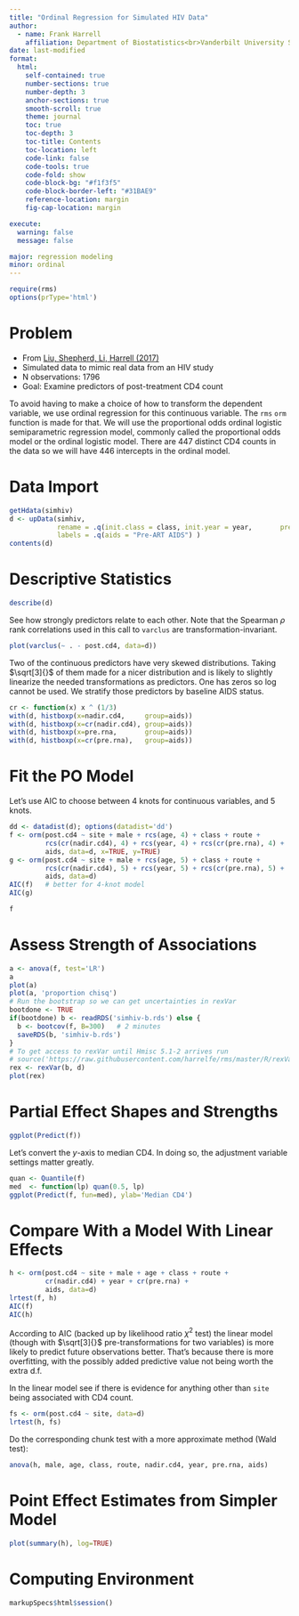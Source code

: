 ```yaml
--- 
title: "Ordinal Regression for Simulated HIV Data"
author:
  - name: Frank Harrell
    affiliation: Department of Biostatistics<br>Vanderbilt University School of Medicine<br>MSCI Biostatistics II
date: last-modified
format:
  html:
    self-contained: true
    number-sections: true
    number-depth: 3
    anchor-sections: true
    smooth-scroll: true
    theme: journal
    toc: true
    toc-depth: 3
    toc-title: Contents
    toc-location: left
    code-link: false
    code-tools: true
    code-fold: show
    code-block-bg: "#f1f3f5"
    code-block-border-left: "#31BAE9"
    reference-location: margin
    fig-cap-location: margin

execute:
  warning: false
  message: false

major: regression modeling
minor: ordinal
---
```


```r
require(rms)
options(prType='html')
```

# Problem

* From [Liu, Shepherd, Li, Harrell (2017)](https://biostat.app.vumc.org/wiki/Main/ArchivedAnalyses)
* Simulated data to mimic real data from an HIV study
* N observations: 1796
* Goal: Examine predictors of post-treatment CD4 count

To avoid having to make a choice of how to transform the dependent variable, we use ordinal regression for this continuous variable.  The `rms` `orm` function is made for that.  We will use the proportional odds ordinal logistic semiparametric regression model, commonly called the proportional odds model or the ordinal logistic model.  There are 447 distinct CD4 counts in the data so we will have 446 intercepts in the ordinal model.

# Data Import

```r
getHdata(simhiv)
d <- upData(simhiv,
            rename = .q(init.class = class, init.year = year,       preARTAIDS.clinical = aids),
            labels = .q(aids = "Pre-ART AIDS") )
contents(d)
```

# Descriptive Statistics


```r
describe(d)
```

See how strongly predictors relate to each other.  Note that the Spearman $\rho$ rank correlations used in this call to `varclus` are transformation-invariant.

```r
plot(varclus(~ . - post.cd4, data=d))
```

Two of the continuous predictors have very skewed distributions.  Taking $\sqrt[3]{}$ of them made for a nicer distribution and is likely to slightly linearize the needed transformations as predictors.  One has zeros so log cannot be used.  We stratify those predictors by baseline AIDS status.

```r
cr <- function(x) x ^ (1/3)
with(d, histboxp(x=nadir.cd4,     group=aids))
with(d, histboxp(x=cr(nadir.cd4), group=aids))
with(d, histboxp(x=pre.rna,       group=aids))
with(d, histboxp(x=cr(pre.rna),   group=aids))
```

# Fit the PO Model

Let's use AIC to choose between 4 knots for continuous variables, and 5 knots.
```r
dd <- datadist(d); options(datadist='dd')
f <- orm(post.cd4 ~ site + male + rcs(age, 4) + class + route +
         rcs(cr(nadir.cd4), 4) + rcs(year, 4) + rcs(cr(pre.rna), 4) +
         aids, data=d, x=TRUE, y=TRUE)
g <- orm(post.cd4 ~ site + male + rcs(age, 5) + class + route +
         rcs(cr(nadir.cd4), 5) + rcs(year, 5) + rcs(cr(pre.rna), 5) +
         aids, data=d)
AIC(f)   # better for 4-knot model
AIC(g)
```

```r
f
```

# Assess Strength of Associations

```r
a <- anova(f, test='LR')
a
plot(a)
plot(a, 'proportion chisq')
# Run the bootstrap so we can get uncertainties in rexVar
bootdone <- TRUE
if(bootdone) b <- readRDS('simhiv-b.rds') else {
  b <- bootcov(f, B=300)   # 2 minutes
  saveRDS(b, 'simhiv-b.rds')
}
# To get access to rexVar until Hmisc 5.1-2 arrives run
# source('https://raw.githubusercontent.com/harrelfe/rms/master/R/rexVar.r')
rex <- rexVar(b, d)
plot(rex)
```

# Partial Effect Shapes and Strengths

```r
ggplot(Predict(f))
```

Let's convert the $y$-axis to median CD4.  In doing so, the adjustment variable settings matter greatly.

```r
quan <- Quantile(f)
med  <- function(lp) quan(0.5, lp)
ggplot(Predict(f, fun=med), ylab='Median CD4')
```

# Compare With a Model With Linear Effects

```r
h <- orm(post.cd4 ~ site + male + age + class + route +
         cr(nadir.cd4) + year + cr(pre.rna) +
         aids, data=d)
lrtest(f, h)
AIC(f)
AIC(h)
```

According to AIC (backed up by likelihood ratio $\chi^2$ test) the linear model (though with $\sqrt[3]{}$ pre-transformations for two variables) is more likely to predict future observations better.  That's because there is more overfitting, with the possibly added predictive value not being worth the extra d.f.

In the linear model see if there is evidence for anything other than `site` being associated with CD4 count.

```r
fs <- orm(post.cd4 ~ site, data=d)
lrtest(h, fs)
```

Do the corresponding chunk test with a more approximate method (Wald test):

```r
anova(h, male, age, class, route, nadir.cd4, year, pre.rna, aids)
```

# Point Effect Estimates from Simpler Model

```r
plot(summary(h), log=TRUE)
```

# Computing Environment

```r
markupSpecs$html$session()
```
